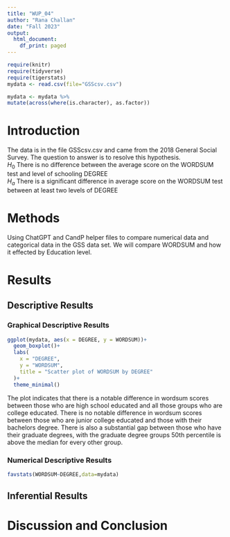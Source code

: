 ```yaml
---
title: "WUP_04"
author: "Rana Challan"
date: "Fall 2023"
output:
  html_document:
    df_print: paged
---
```


```r
require(knitr)
require(tidyverse)
require(tigerstats)
mydata <- read.csv(file="GSScsv.csv")
```

```r
mydata <- mydata %>%
mutate(across(where(is.character), as.factor))
```

# Introduction

<!--In this section you explain what you are trying to show.  Where did the data come from?  What is the research or other question you are trying to answer?!-->

The data is in the file GSScsv.csv and came from the 2018 General Social Survey.  The question to answer is to resolve this hypothesis.  
$H_0$ There is no difference between the average score on the WORDSUM test and level of schooling DEGREE  
$H_a$ There is a significant difference in average score on the WORDSUM test between at least two levels of DEGREE  

# Methods

<!--Mention that you intend to use chatGPT to the greatest extent possible. Give credit to chatGPT when you use it to create code in your report. Decide on your methods:  use "variable analysis" or other appropriate descriptors.  Make sure to choose at least one graphical method and at least one numerical method.!-->

Using ChatGPT and CandP helper files to compare numerical data and categorical data in the GSS data set. We will compare WORDSUM and how it effected by Education level.

# Results

<!--Divide this section into two sub-sections:  One for your descriptive  results and one for your inferential results.!-->

## Descriptive Results

### Graphical Descriptive Results

<!--Graphical results here.  Make sure to show your code.  Provide appropriate labels for axes, giving units if possible, and provide a good title for the graph, too.  Use the graphical results to describe the patterns if any that exist in the data as focused toward the research question!-->

```r
ggplot(mydata, aes(x = DEGREE, y = WORDSUM))+
  geom_boxplot()+
  labs(
    x = "DEGREE",
    y = "WORDSUM",
    title = "Scatter plot of WORDSUM by DEGREE"
  )+
  theme_minimal()
```

The plot indicates that there is a notable difference in wordsum scores between those who are high school educated and all those groups who are college educated. There is no notable difference in wordsum scores between those who are junior college educated and those with their bachelors degree. There is also a substantial gap between those who have their graduate degrees, with the graduate degree groups 50th percentile is above the median for every other group.
  
### Numerical Descriptive Results

<!--Numerical results go here. Use the numerical results to describe the patterns if any that exist in the data as focused toward the research question!-->

```r
favstats(WORDSUM~DEGREE,data=mydata)
```

## Inferential Results

<!--State hypothesis clearly.  Make sure your discussion of the inferential test covers all the aspects that the test output produces, such as test statistic, p-value etc.  Make a decision about the null hypothesis, explain the assumptions on which the selected test/procedure was based, and why the chosen procedure satisfys the assumptions and is appropriate to answer the research question!-->


# Discussion and Conclusion

<!--Discussion and conclusion here.  If you found a relationship be sure to consider whether the relationship occurs because one of the variavbles causes the other, or whether they perhasps are related for some other reason.  Watch the chapter 6 videos from the GeorgeTown videos collection.!-->

